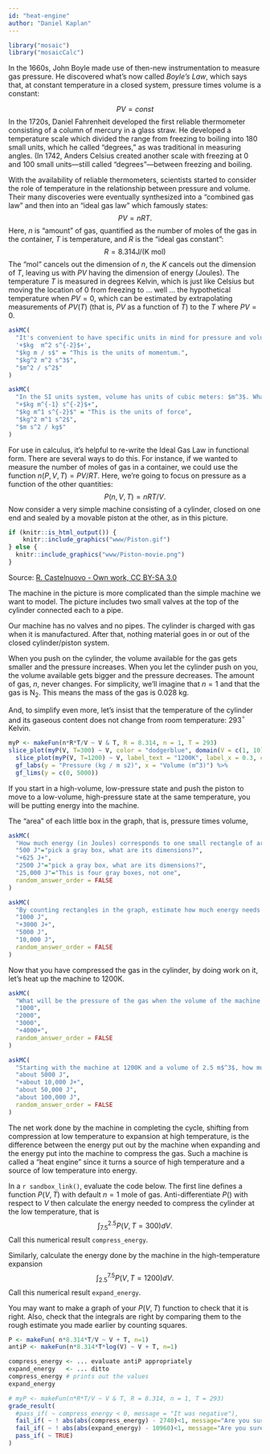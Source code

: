 ```yaml
---
id: "heat-engine"
author: "Daniel Kaplan"
---
```


```r
library("mosaic")
library("mosaicCalc")
```

In the 1660s, John Boyle made use of then-new instrumentation to measure gas pressure. He discovered what's now called *Boyle's Law*, which says that, at constant temperature in a closed system, pressure times volume is a constant:

$$PV = const$$ 
In the 1720s, Daniel Fahrenheit developed the first reliable thermometer consisting of a column of mercury in a glass straw. He developed a temperature scale which divided the range from freezing to boiling into 180 small units, which he called "degrees," as was traditional in measuring angles. (In 1742, Anders Celsius created another scale with freezing at 0 and 100 small units---still called "degrees"---between freezing and boiling.

With the availability of reliable thermometers, scientists started to consider the role of temperature in the relationship between pressure and volume. Their many discoveries were eventually synthesized into a "combined gas law" and then into an "ideal gas law" which famously states:
$$PV = nRT .$$
Here, $n$ is "amount" of gas, quantified as the number of moles of the gas in the container, $T$ is temperature, and $R$ is the "ideal gas constant":
$$R = 8.314  \text{J}/(\text{K}\ \text{mol})$$
The "mol" cancels out the dimension of $n$, the $K$ cancels out the dimension of $T$, leaving us with $PV$ having the dimension of energy (Joules). The temperature $T$ is measured in degrees Kelvin, which is just like Celsius but moving the location of 0 from freezing to ... well ... the hypothetical temperature when $PV=0$, which can be estimated by extrapolating measurements of $PV(T)$ (that is, $PV$ as a function of $T$) to the $T$ where $PV = 0$. 

```r
askMC(
  "It's convenient to have specific units in mind for pressure and volume. Since $P V$ gives energy, let's arrange $P$ and $V$ to have units such that when multiplied the result is Joules. What is the expression of the dimension Joule in terms of the SI system, that is, time in seconds, length in meters, and mass in kg? Hint: use the above paragraph and knowing that the units for energy are consistent for potential, kinetic, or other types of energy.",
  '+$kg  m^2 s^{-2}$+',
  "$kg m / s$" = "This is the units of momentum.",
  "$kg^2 m^2 s^3$",
  "$m^2 / s^2$"
)
```

```r
askMC(
  "In the SI units system, volume has units of cubic meters: $m^3$. What are the SI units for pressure in terms of kg, m, and s? The units of your answer to this question times the units for pressure should be equivilent to your answer from the previous question.",
  "+$kg m^{-1} s^{-2}$+",
  "$kg m^1 s^{-2}$" = "This is the units of force",
  "$kg^2 m^1 s^2$",
  "$m s^2 / kg$" 
)
```



For use in calculus, it's helpful to re-write the Ideal Gas Law in functional form. There are several ways to do this. For instance, if we wanted to measure the number of moles of gas in a container, we could use the function $n(P, V, T) = PV/RT$. Here, we're going to focus on pressure as a function of the other quantities:
$$P(n, V, T) = nRT/V.$$
Now consider a very simple machine consisting of a cylinder, closed on one end and sealed by a movable piston at the other, as in this picture.

```r
if (knitr::is_html_output()) {
    knitr::include_graphics("www/Piston.gif")
} else {
  knitr::include_graphics("www/Piston-movie.png")
}
```

Source: [R. Castelnuovo - Own work, CC BY-SA 3.0](https://commons.wikimedia.org/w/index.php?curid=375503)

The machine in the picture is more complicated than the simple machine we want to model. The picture includes two small valves at the top of the cylinder connected each to a pipe.

Our machine has no valves and no pipes. The cylinder is charged with gas when it is manufactured. After that, nothing material goes in or out of the closed cylinder/piston system.

When you push on the cylinder, the volume available for the gas gets smaller and the pressure increases. When you let the cylinder push on you, the volume available gets bigger and the pressure decreases. The amount of gas, $n$, never changes. For simplicity, we'll imagine that $n=1$ and that the gas is N$_2$. This means the mass of the gas is 0.028 kg.

And, to simplify even more, let's insist that the temperature of the cylinder and its gaseous content does not change from room temperature: 293$^\circ$ Kelvin.

```r
myP <- makeFun(n*R*T/V ~ V & T, R = 8.314, n = 1, T = 293)
slice_plot(myP(V, T=300) ~ V, color = "dodgerblue", domain(V = c(1, 10)), label_text = "300 K") %>%
  slice_plot(myP(V, T=1200) ~ V, label_text = "1200K", label_x = 0.3, color = "orange") %>%
  gf_labs(y = "Pressure (kg / m s2)", x = "Volume (m^3)") %>%
  gf_lims(y = c(0, 5000))
```

If you start in a high-volume, low-pressure state and push the piston to move to a low-volume, high-pressure state at the same temperature, you will be putting energy into the machine.

The "area" of each little box in the graph, that is, pressure times volume, 
```r
askMC(
  "How much energy (in Joules) corresponds to one small rectangle of area in the graph?",
  "500 J"="pick a gray box, what are its dimensions?",
  "+625 J+",
  "2500 J"="pick a gray box, what are its dimensions?",
  "25,000 J"="This is four gray boxes, not one",
  random_answer_order = FALSE
)
```

```r
askMC(
  "By counting rectangles in the graph, estimate how much energy needs to be put into the machine when the  volume changes from 7.5 m$^3$ to 2.5 m$^3$ at a temperature of 300 K?",
  "1000 J",
  "+3000 J+",
  "5000 J",
  "10,000 J",
  random_answer_order = FALSE
)
```

Now that you have compressed the gas in the cylinder, by doing work on it, let's heat up the machine to 1200K.

```r
askMC(
  "What will be the pressure of the gas when the volume of the machine is 2.5 m$^3$ at temperature 1200 K? (The units will be kg m$^{-1} $s^{-2}$)",
  "1000",
  "2000",
  "3000", 
  "+4000+",
  random_answer_order = FALSE
)
```

```r
askMC(
  "Starting with the machine at 1200K and a volume of 2.5 m$^3$, how much energy will the machine transfer to you when it expands to 7.5 m$^3$? Estimate this by counting squares in the graph.",
  "about 5000 J",
  "+about 10,000 J+",
  "about 50,000 J",
  "about 100,000 J",
  random_answer_order = FALSE
)
```

The net work done by the machine in completing the cycle, shifting from compression at low temperature to expansion at high temperature, is the difference between the energy put out by the machine when expanding and the energy put into the machine to compress the gas. Such a machine is called a "heat engine" since it turns a source of high temperature and a source of low temperature into energy.

In a `r sandbox_link()`, evaluate the code below. The first line defines a function $P(V, T)$ with default $n=1$ mole of gas. Anti-differentiate $P()$ with respect to $V$ then calculate the energy needed to compress the cylinder at the low temperature, that is $$\int_{7.5}^{2.5} P(V, T=300) dV .$$ Call this numerical result `compress_energy`. 

Similarly, calculate the energy done by the machine in the high-temperature expansion $$\int_{2.5}^{7.5} P(V, T=1200) dV .$$ Call this numerical result `expand_energy`. 

You may want to make a graph of your $P(V, T)$ function to check that it is right. Also, check that the integrals are right by comparing them to the rough estimate you made earlier by counting squares.

```r
P <- makeFun( n*8.314*T/V ~ V + T, n=1)
antiP <- makeFun(n*8.314*T*log(V) ~ V + T, n=1)

compress_energy <- ... evaluate antiP appropriately
expand_energy   <- ... ditto
compress_energy # prints out the values 
expand_energy
```

```r
# myP <- makeFun(n*R*T/V ~ V & T, R = 8.314, n = 1, T = 293)
grade_result(
  #pass_if( ~ compress_energy < 0, message = "It was negative"),
  fail_if( ~ ! abs(abs(compress_energy) - 2740)<1, message="Are you sure you set the temperature to 300K and integrated from V = 7.5 to 2.5?"),
  fail_if( ~ ! abs(abs(expand_energy) - 10960)<1, message="Are you sure you set the temperature to 1200K and integrated from V = 2.5 to 7.5?"),
  pass_if( ~ TRUE)
)
```
